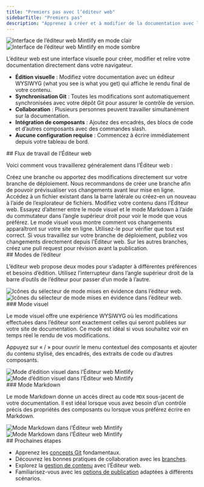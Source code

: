 ```yaml
---
title: "Premiers pas avec l’éditeur web"
sidebarTitle: "Premiers pas"
description: "Apprenez à créer et à modifier de la documentation avec l’éditeur web"
---
```


<img className="block dark:hidden my-0 pointer-events-none" src="/images/editor/editor-light.png" alt="Interface de l’éditeur web Mintlify en mode clair" />

<img className="hidden dark:block my-0 pointer-events-none" src="/images/editor/editor-dark.png" alt="Interface de l’éditeur web Mintlify en mode sombre" />

L’éditeur web est une interface visuelle pour créer, modifier et relire votre documentation directement dans votre navigateur.

* **Édition visuelle** : Modifiez votre documentation avec un éditeur WYSIWYG (what you see is what you get) qui affiche le rendu final de votre contenu.
* **Synchronisation Git** : Toutes les modifications sont automatiquement synchronisées avec votre dépôt Git pour assurer le contrôle de version.
* **Collaboration** : Plusieurs personnes peuvent travailler simultanément sur la documentation.
* **Intégration de composants** : Ajoutez des encadrés, des blocs de code et d’autres composants avec des commandes slash.
* **Aucune configuration requise** : Commencez à écrire immédiatement depuis votre tableau de bord.

<div id="web-editor-workflow">
  ## Flux de travail de l’Éditeur web
</div>

Voici comment vous travaillerez généralement dans l’Éditeur web :

<Steps>
  <Step title="Choisissez votre branche">
    Créez une branche ou apportez des modifications directement sur votre branche de déploiement. Nous recommandons de créer une branche afin de pouvoir prévisualiser vos changements avant leur mise en ligne.
  </Step>

  <Step title="Ouvrez votre fichier">
    Accédez à un fichier existant dans la barre latérale ou créez-en un nouveau à l’aide de l’explorateur de fichiers.
  </Step>

  <Step title="Modifiez votre contenu">
    Modifiez votre contenu dans l’Éditeur web. Essayez d’alterner entre le mode visuel et le mode Markdown à l’aide du commutateur dans l’angle supérieur droit pour voir le mode que vous préférez.
  </Step>

  <Step title="Prévisualisez vos modifications">
    Le mode visuel vous montre comment vos changements apparaîtront sur votre site en ligne. Utilisez-le pour vérifier que tout est correct.
  </Step>

  <Step title="Publiez vos modifications">
    Si vous travaillez sur votre branche de déploiement, publiez vos changements directement depuis l’Éditeur web. Sur les autres branches, créez une pull request pour révision avant la publication.
  </Step>
</Steps>

<div id="editor-modes">
  ## Modes de l’éditeur
</div>

L’éditeur web propose deux modes pour s’adapter à différentes préférences et besoins d’édition. Utilisez l’interrupteur dans l’angle supérieur droit de la barre d’outils de l’éditeur pour passer d’un mode à l’autre.

<Frame>
  <img src="/images/editor/mode-toggle-light.png" alt="Icônes du sélecteur de mode mises en évidence dans l’éditeur web." className="block dark:hidden" />

  <img src="/images/editor/mode-toggle-dark.png" alt="Icônes du sélecteur de mode mises en évidence dans l’éditeur web." className="hidden dark:block" />
</Frame>

<div id="visual-mode">
  ### Mode visuel
</div>

Le mode visuel offre une expérience WYSIWYG où les modifications effectuées dans l’éditeur sont exactement celles qui seront publiées sur votre site de documentation. Ce mode est idéal si vous souhaitez voir en temps réel le rendu de vos modifications.

Appuyez sur « / » pour ouvrir le menu contextuel des composants et ajouter du contenu stylisé, des encadrés, des extraits de code ou d’autres composants.

<Frame>
  <img src="/images/editor/visual-mode-light.png" alt="Mode d’édition visuel dans l’Éditeur web Mintlify" className="block dark:hidden" />

  <img src="/images/editor/visual-mode-dark.png" alt="Mode d’édition visuel dans l’Éditeur web Mintlify" className="hidden dark:block" />
</Frame>

<div id="markdown-mode">
  ### Mode Markdown
</div>

Le mode Markdown donne un accès direct au code `MDX` sous-jacent de votre documentation. Il est idéal lorsque vous avez besoin d’un contrôle précis des propriétés des composants ou lorsque vous préférez écrire en Markdown.

<Frame>
  <img src="/images/editor/markdown-mode-light.png" alt="Mode Markdown dans l’Éditeur web Mintlify" className="block dark:hidden" />

  <img src="/images/editor/markdown-mode-dark.png" alt="Mode Markdown dans l’Éditeur web Mintlify" className="hidden dark:block" />
</Frame>

<div id="next-steps">
  ## Prochaines étapes
</div>

* Apprenez les [concepts Git](/fr/editor/git-concepts) fondamentaux.
* Découvrez les bonnes pratiques de collaboration avec les [branches](/fr/editor/branches).
* Explorez la [gestion de contenu](/fr/editor/content-management) avec l’Éditeur web.
* Familiarisez-vous avec les [options de publication](/fr/editor/publishing) adaptées à différents scénarios.